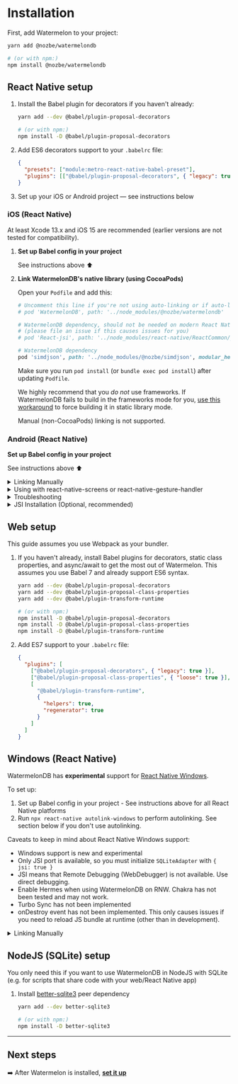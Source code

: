 
# Installation

First, add Watermelon to your project:

```bash
yarn add @nozbe/watermelondb

# (or with npm:)
npm install @nozbe/watermelondb
```

## React Native setup

1. Install the Babel plugin for decorators if you haven't already:

   ```bash
   yarn add --dev @babel/plugin-proposal-decorators

   # (or with npm:)
   npm install -D @babel/plugin-proposal-decorators
   ```

2. Add ES6 decorators support to your `.babelrc` file:
   ```json
   {
     "presets": ["module:metro-react-native-babel-preset"],
     "plugins": [["@babel/plugin-proposal-decorators", { "legacy": true }]]
   }
   ```
3. Set up your iOS or Android project — see instructions below

### iOS (React Native)

At least Xcode 13.x and iOS 15 are recommended (earlier versions are not tested for compatibility).

1. **Set up Babel config in your project**

   See instructions above ⬆️

2. **Link WatermelonDB's native library (using CocoaPods)**

   Open your `Podfile` and add this:

   ```ruby
   # Uncomment this line if you're not using auto-linking or if auto-linking causes trouble
   # pod 'WatermelonDB', path: '../node_modules/@nozbe/watermelondb'

   # WatermelonDB dependency, should not be needed on modern React Native
   # (please file an issue if this causes issues for you)
   # pod 'React-jsi', path: '../node_modules/react-native/ReactCommon/jsi', modular_headers: true

   # WatermelonDB dependency
   pod 'simdjson', path: '../node_modules/@nozbe/simdjson', modular_headers: true
   ```

   Make sure you run `pod install` (or `bundle exec pod install`) after updating `Podfile`.

   We highly recommend that you _do not_ use frameworks. If WatermelonDB fails to build in the frameworks mode for you, [use this workaround](https://github.com/Nozbe/WatermelonDB/issues/1285#issuecomment-1381323060) to force building it in static library mode.

   Manual (non-CocoaPods) linking is not supported.

### Android (React Native)

**Set up Babel config in your project**

See instructions above ⬆️

<details>
  <summary>Linking Manually</summary>

By default, React Native uses **autolinking**, and **you don't need the steps below**! Only use this with old versions of React Native or if you opt out of autolinking.

1. In `android/settings.gradle`, add:

```gradle
include ':watermelondb'
project(':watermelondb').projectDir =
    new File(rootProject.projectDir, '../node_modules/@nozbe/watermelondb/native/android')
```

2. In `android/app/build.gradle`, add:

```gradle
// ...
dependencies {
    // ...
    implementation project(':watermelondb')  // ⬅️ This!
}
```

3. And finally, in `android/app/src/main/java/{YOUR_APP_PACKAGE}/MainApplication.java`, add:

```java
// ...
import com.nozbe.watermelondb.WatermelonDBPackage; // ⬅️ This!
// ...
@Override
protected List<ReactPackage> getPackages() {
  return Arrays.<ReactPackage>asList(
    new MainReactPackage(),
    new WatermelonDBPackage() // ⬅️ Here!
  );
}
```

</details>

<details>
  <summary>Using with react-native-screens or react-native-gesture-handler</summary>
  If you are using recent versions of react-native-screens or react-native-gesture-handler,
  you will need to set the kotlin version to 1.5.20 or above (see section above)
</details>

<details>
  <summary>Troubleshooting</summary>
  If you get this error:

> `Can't find variable: Symbol`

You're using an ancient version of JSC. Install [`jsc-android`](https://github.com/react-community/jsc-android-buildscripts) or Hermes.

</details>

<details>
  <summary>JSI Installation (Optional, recommended)</summary>

To enable fast, highly performant, synchronous JSI operation on Android, you need to take a few
additional steps manually.

1.  Make sure you have NDK installed (version `20.1.5948944` has been tested to work when writing this guide)
2.  In `android/settings.gradle`, add:

    ```gradle
    include ':watermelondb-jsi'
    project(':watermelondb-jsi').projectDir =
        new File(rootProject.projectDir, '../node_modules/@nozbe/watermelondb/native/android-jsi')
    ```

3.  In `android/app/build.gradle`, add:

    ```gradle
    // ...
    android {
      // ...
      packagingOptions {
         pickFirst '**/libc++_shared.so' // ⬅️ This (if missing)
      }
    }

    dependencies {
        // ...
        implementation project(':watermelondb-jsi') // ⬅️ This!
    }
    ```

4.  If you're using Proguard, in `android/app/proguard-rules.pro` add:
    ```
    -keep class com.nozbe.watermelondb.** { *; }
    ```
5.  And finally, in `android/app/src/main/java/{YOUR_APP_PACKAGE}/MainApplication.{java|kt}`, add:

  <Tabs>
    <TabItem value="java" label="Java" default>

    ```
    // ...
    import com.nozbe.watermelondb.jsi.WatermelonDBJSIPackage; // ⬅️ This!
    import com.facebook.react.bridge.JSIModulePackage; // ⬅️ This!
    // ...
    private final ReactNativeHost mReactNativeHost =
      new ReactNativeHost(this) {
        // ...

        @Override
        protected JSIModulePackage getJSIModulePackage() {
          return new WatermelonDBJSIPackage(); // ⬅️ This!
        }
      }

    ```

    </TabItem>
    <TabItem value="kotlin" label="Kotlin">

    ```
   // ...
    import com.nozbe.watermelondb.jsi.WatermelonDBJSIPackage // ⬅️ This!
    import com.facebook.react.bridge.JSIModulePackage // ⬅️ This!
    // ...
    override val reactNativeHost: ReactNativeHost =
      object : DefaultReactNativeHost(this) {
       // ..
        override fun getJSIModulePackage(): JSIModulePackage {
            return WatermelonDBJSIPackage()
        }
      }

    ```

    </TabItem>
  </Tabs>

    or if you have **multiple** JSI Packages (for example, when using `reanimated`):

  <Tabs>
    <TabItem value="java" label="Java" default>

    ```
    // ...
    import java.util.Arrays; // ⬅️ This!
    import com.facebook.react.bridge.JSIModuleSpec; // ⬅️ This!
    import com.facebook.react.bridge.JSIModulePackage; // ⬅️ This!
    import com.facebook.react.bridge.ReactApplicationContext; // ⬅️ This!
    import com.facebook.react.bridge.JavaScriptContextHolder; // ⬅️ This!
    import com.nozbe.watermelondb.jsi.WatermelonDBJSIPackage; // ⬅️ This!
    // ...
    private final ReactNativeHost mReactNativeHost =
      new ReactNativeHost(this) {
        // ...

        @Override
        protected JSIModulePackage getJSIModulePackage() {
          return new JSIModulePackage() {
            @Override
            public List<JSIModuleSpec> getJSIModules(
              final ReactApplicationContext reactApplicationContext,
              final JavaScriptContextHolder jsContext
            ) {
              List<JSIModuleSpec> modules = Arrays.asList();

              modules.addAll(new WatermelonDBJSIPackage().getJSIModules(reactApplicationContext, jsContext)); // ⬅️ This!
              // ⬅️ add more JSI packages here by conventions above, for example:
              // modules.addAll(new ReanimatedJSIModulePackage().getJSIModules(reactApplicationContext, jsContext));

              return modules;
            }
          };
        }
      }
    ```

    </TabItem>
    <TabItem value="kotlin" label="Kotlin">

    ```
    // ...
    import java.util.Arrays // ⬅️ This!
    import com.facebook.react.bridge.JSIModule // ⬅️ This!
    import com.facebook.react.bridge.JSIModuleSpec // ⬅️ This!
    import com.facebook.react.bridge.JSIModulePackage // ⬅️ This!
    import com.facebook.react.bridge.ReactApplicationContext // ⬅️ This!
    import com.facebook.react.bridge.JavaScriptContextHolder // ⬅️ This!
    import com.nozbe.watermelondb.jsi.WatermelonDBJSIPackage // ⬅️ This!
    // ...

    class MainApplication : Application(), ReactApplication {

    override val reactNativeHost: ReactNativeHost =
        object : DefaultReactNativeHost(this) {
        // ...
          override fun getJSIModulePackage(): JSIModulePackage {
              return JSIModulePackage { reactApplicationContext, jsContext ->
                  val modules = mutableListOf<JSIModuleSpec<JSIModule>>()

                  // Add WatermelonDB JSI package
                  modules.addAll(WatermelonDBJSIPackage().getJSIModules(reactApplicationContext, jsContext))
                  // Add more JSI packages here by conventions above, for example:
                  // modules.addAll(ReanimatedJSIModulePackage().getJSIModules(reactApplicationContext, jsContext))

                  modules
              }
          }
        }
      }
    ```

    </TabItem>
  </Tabs>

#### Troubleshooting JSI issues

If you see a crash at launch similar to this after updating React Native:

```
signal 11 (SIGSEGV), code 2 (SEGV_ACCERR), fault addr 0x79193ac4a9
(...)
backtrace:
      (...)
      watermelondb::createMethod(facebook::jsi::Runtime&, facebook::jsi::Object&, char const*, unsigned int, std::__ndk1::function<facebook::jsi::Value (facebook::jsi::Runtime&, facebook::jsi::Value const*)>)+88
      watermelondb::Database::install(facebook::jsi::Runtime*)+96)
      (...)
```

… this is most likely due to broken `libc++_shared`. Run `./gradlew clean` from `native/android`, then try again.

</details>

## Web setup

This guide assumes you use Webpack as your bundler.

1. If you haven't already, install Babel plugins for decorators, static class properties, and async/await to get the most out of Watermelon. This assumes you use Babel 7 and already support ES6 syntax.

   ```bash
   yarn add --dev @babel/plugin-proposal-decorators
   yarn add --dev @babel/plugin-proposal-class-properties
   yarn add --dev @babel/plugin-transform-runtime

   # (or with npm:)
   npm install -D @babel/plugin-proposal-decorators
   npm install -D @babel/plugin-proposal-class-properties
   npm install -D @babel/plugin-transform-runtime
   ```

2. Add ES7 support to your `.babelrc` file:
   ```json
   {
     "plugins": [
       ["@babel/plugin-proposal-decorators", { "legacy": true }],
       ["@babel/plugin-proposal-class-properties", { "loose": true }],
       [
         "@babel/plugin-transform-runtime",
         {
           "helpers": true,
           "regenerator": true
         }
       ]
     ]
   }
   ```

## Windows (React Native)

WatermelonDB has **experimental** support for [React Native Windows](https://microsoft.github.io/react-native-windows/).

To set up:

1. Set up Babel config in your project - See instructions above for all React Native platforms
2. Run `npx react-native autolink-windows` to perform autolinking. See section below if you don't use autolinking.

Caveats to keep in mind about React Native Windows support:

- Windows support is new and experimental
- Only JSI port is available, so you must initialize `SQLiteAdapter` with `{ jsi: true }`
- JSI means that Remote Debugging (WebDebugger) is not available. Use direct debugging.
- Enable Hermes when using WatermelonDB on RNW. Chakra has not been tested and may not work.
- Turbo Sync has not been implemented
- onDestroy event has not been implemented. This only causes issues if you need to reload JS bundle
  at runtime (other than in development).

<details>
  <summary>Linking Manually</summary>

By default, React Native uses **autolinking**, and **you don't need the steps below**!

Follow [instructions on React Native Windows website](https://microsoft.github.io/react-native-windows/docs/native-modules-using), noting that:

- Path to vcxproj: `node_modules\@nozbe\watermelondb\native\windows\WatermelonDB\WatermelonDB.vcxproj`
- Name of project to reference: `WatermelonDB`
- Header for PCH: `#include "winrt/WatermelonDB.h"`
- Package provider: `PackageProviders().Append(winrt::WatermelonDB::ReactPackageProvider());`

</details>

## NodeJS (SQLite) setup

You only need this if you want to use WatermelonDB in NodeJS with SQLite (e.g. for scripts that share code with your web/React Native app)

1. Install [better-sqlite3](https://github.com/JoshuaWise/better-sqlite3) peer dependency

   ```sh
   yarn add --dev better-sqlite3

   # (or with npm:)
   npm install -D better-sqlite3
   ```

---

## Next steps

➡️ After Watermelon is installed, [**set it up**](./Setup.md)
